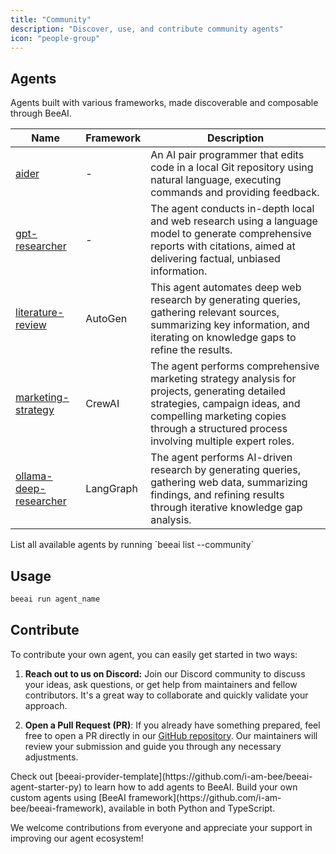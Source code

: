 ```yaml
---
title: "Community"
description: "Discover, use, and contribute community agents"
icon: "people-group"
---
```


## Agents

Agents built with various frameworks, made discoverable and composable through BeeAI.

| Name | Framework | Description |
| --- | --- | --- |
| [aider](https://github.com/i-am-bee/beeai/tree/main/agents/community/aider-agent) | - | An AI pair programmer that edits code in a local Git repository using natural language, executing commands and providing feedback. |
| [gpt-researcher](https://github.com/i-am-bee/beeai/tree/main/agents/community/gpt-researcher-agent/gpt_researcher_agent) | - | The agent conducts in-depth local and web research using a language model to generate comprehensive reports with citations, aimed at delivering factual, unbiased information. |
| [literature-review](https://github.com/i-am-bee/beeai/tree/main/agents/community/autogen-agents/src/autogen_agents/literature_review) | AutoGen | This agent automates deep web research by generating queries, gathering relevant sources, summarizing key information, and iterating on knowledge gaps to refine the results. |
| [marketing-strategy](https://github.com/i-am-bee/beeai/tree/main/agents/community/crewai-agents/src/crewai_agents/marketing_strategy) | CrewAI | The agent performs comprehensive marketing strategy analysis for projects, generating detailed strategies, campaign ideas, and compelling marketing copies through a structured process involving multiple expert roles. |
| [ollama-deep-researcher](https://github.com/i-am-bee/beeai/tree/main/agents/community/langgraph-agents/src/langgraph_agents/ollama_deep_researcher) | LangGraph | The agent performs AI-driven research by generating queries, gathering web data, summarizing findings, and refining results through iterative knowledge gap analysis. |

<Tip>
    List all available agents by running `beeai list --community`
</Tip>

## Usage

```sh
beeai run agent_name
```

## Contribute

To contribute your own agent, you can easily get started in two ways:

1. **Reach out to us on Discord:** Join our Discord community to discuss your ideas, ask questions, or get help from maintainers and fellow contributors. It's a great way to collaborate and quickly validate your approach.

2. **Open a Pull Request (PR)**: If you already have something prepared, feel free to open a PR directly in our [GitHub repository](https://github.com/i-am-bee/beeai/tree/main/agents/official). Our maintainers will review your submission and guide you through any necessary adjustments.

<Note>
    Check out [beeai-provider-template](https://github.com/i-am-bee/beeai-agent-starter-py) to learn how to add agents to BeeAI.
</Note>

<Tip>
    Build your own custom agents using [BeeAI framework](https://github.com/i-am-bee/beeai-framework), available in both Python and TypeScript.
</Tip>

We welcome contributions from everyone and appreciate your support in improving our agent ecosystem!